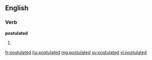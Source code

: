 ==English==

===Verb===
'''postulated'''

# {{past of|[[postulate]]}}

[[fr:postulated]]
[[hu:postulated]]
[[mg:postulated]]
[[sv:postulated]]
[[vi:postulated]]